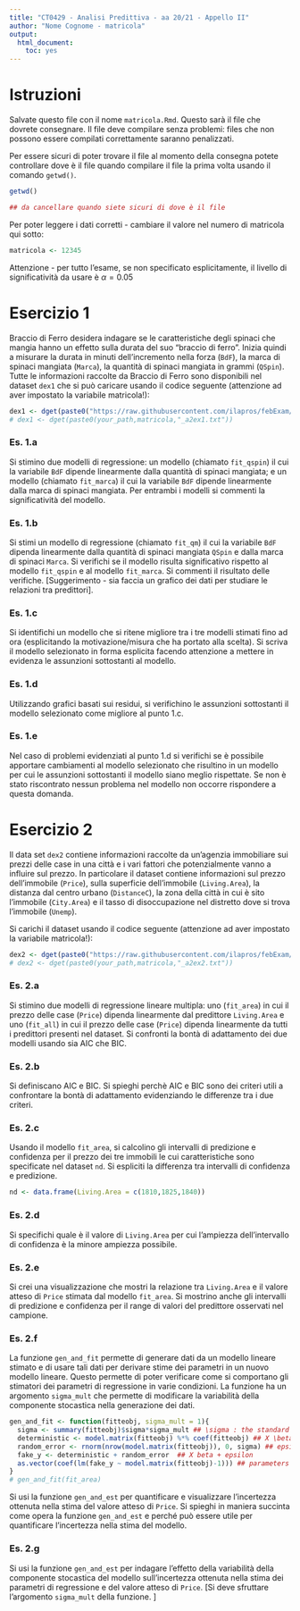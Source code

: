 ```yaml
---
title: "CT0429 - Analisi Predittiva - aa 20/21 - Appello II"
author: "Nome Cognome - matricola"
output: 
  html_document: 
    toc: yes
---
```


# Istruzioni

Salvate questo file con il nome `matricola.Rmd`. Questo sarà il file che dovrete consegnare. Il file deve compilare senza problemi: files che non possono essere compilati correttamente saranno penalizzati. 


Per essere sicuri di poter trovare il file al momento della consegna potete controllare dove è il file quando compilare il file la prima volta usando il comando `getwd()`. 

```r
getwd()

## da cancellare quando siete sicuri di dove è il file
```


Per poter leggere i dati corretti - cambiare il valore nel numero di matricola qui sotto:

```r
matricola <- 12345
```


Attenzione - per tutto l'esame, se non specificato esplicitamente, il livello di significatività da usare è $\alpha = 0.05$


# Esercizio 1

Braccio di Ferro desidera indagare se le caratteristiche degli spinaci che mangia hanno un effetto sulla durata del suo "braccio di ferro". Inizia quindi a misurare la durata in minuti dell'incremento nella forza (`BdF`), la marca di spinaci mangiata (`Marca`), la quantità di spinaci mangiata in grammi (`QSpin`). Tutte le informazioni raccolte da Braccio di Ferro sono disponibili nel dataset `dex1` che si può caricare usando il codice seguente (attenzione ad aver impostato la variabile matricola!):  

```r
dex1 <- dget(paste0("https://raw.githubusercontent.com/ilapros/febExam/main/",matricola,"_a2ex1.txt"))
# dex1 <- dget(paste0(your_path,matricola,"_a2ex1.txt"))
```

### Es. 1.a 

Si stimino due modelli di regressione: un modello (chiamato `fit_qspin`) il cui la variabile `BdF` dipende linearmente dalla quantità di spinaci mangiata; e un modello (chiamato `fit_marca`) il cui la variabile `BdF` dipende linearmente dalla marca di spinaci mangiata. Per entrambi i modelli si commenti la significatività del modello. 




### Es. 1.b 

Si stimi un modello di regressione (chiamato `fit_qm`) il cui la variabile `BdF` dipenda linearmente dalla quantità di spinaci mangiata `QSpin` e dalla marca di spinaci `Marca`. Si verifichi se il modello risulta significativo rispetto al modello `fit_qspin` e al modello `fit_marca`. Si commenti il risultato delle verifiche. [Suggerimento - sia faccia un grafico dei dati per studiare le relazioni tra predittori]. 










### Es. 1.c

Si identifichi un modello che si ritene migliore tra i tre modelli stimati fino ad ora (esplicitando la motivazione/misura che ha portato alla scelta). Si scriva il modello selezionato in forma esplicita facendo attenzione a mettere in evidenza le assunzioni sottostanti al modello. 






### Es. 1.d

Utilizzando grafici basati sui residui, si verifichino le assunzioni sottostanti il modello selezionato come migliore al punto 1.c.





### Es. 1.e

Nel caso di problemi evidenziati al punto 1.d si verifichi se è possibile apportare cambiamenti al modello selezionato che risultino in un modello per cui le assunzioni sottostanti il modello siano meglio rispettate. Se non è stato riscontrato nessun problema nel modello non occorre rispondere a questa domanda. 


                     

# Esercizio 2


Il data set `dex2` contiene informazioni raccolte da un'agenzia immobiliare sui prezzi delle case in una città e i vari fattori che potenzialmente vanno a influire sul prezzo. In particolare il dataset contiene informazioni sul prezzo dell'immobile (`Price`), sulla superficie dell'immobile (`Living.Area`), la distanza dal centro urbano (`DistanceC`), la zona della città in cui è sito l'immobile (`City.Area`) e il tasso di disoccupazione nel distretto dove si trova l'immobile (`Unemp`).  

Si carichi il dataset usando il codice seguente (attenzione ad aver impostato la variabile matricola!):  

```r
dex2 <- dget(paste0("https://raw.githubusercontent.com/ilapros/febExam/main/",matricola,"_a2ex2.txt"))
# dex2 <- dget(paste0(your_path,matricola,"_a2ex2.txt"))
```

### Es. 2.a 

Si stimino due modelli di regressione lineare multipla: uno (`fit_area`) in cui il prezzo delle case (`Price`) dipenda linearmente dal predittore `Living.Area` e uno (`fit_all`) in  cui il prezzo delle case (`Price`) dipenda linearmente da tutti i predittori presenti nel dataset. Si confronti la bontà di adattamento dei due modelli usando sia AIC che BIC.  



### Es. 2.b 

Si definiscano AIC e BIC. Si spieghi perchè AIC e BIC sono dei criteri utili a confrontare la bontà di adattamento evidenziando le differenze tra i due criteri. 



### Es. 2.c 

Usando il modello `fit_area`, si calcolino gli intervalli di predizione e confidenza per il prezzo dei tre immobili le cui caratteristiche sono specificate nel dataset `nd`. Si espliciti la differenza tra intervalli di confidenza e predizione. 

```r
nd <- data.frame(Living.Area = c(1810,1825,1840))
```









### Es. 2.d

Si specifichi quale è il valore di `Living.Area` per cui l'ampiezza dell'intervallo di confidenza è la minore ampiezza possibile. 



### Es. 2.e

Si crei una visualizzazione che mostri la relazione tra `Living.Area` e il valore atteso di `Price` stimata dal modello `fit_area`. Si mostrino anche gli intervalli di predizione e confidenza per il range di valori del predittore osservati nel campione. 






### Es. 2.f

La funzione `gen_and_fit` permette di generare dati da un modello lineare stimato e di usare tali dati per derivare stime dei parametri in un nuovo modello lineare. Questo permette di poter verificare come si comportano gli stimatori dei parametri di regressione in varie condizioni. La funzione ha un argomento `sigma_mult` che permette di modificare la variabilità della componente stocastica nella generazione dei dati. 

```r
gen_and_fit <- function(fitteobj, sigma_mult = 1){
  sigma <- summary(fitteobj)$sigma*sigma_mult ## \sigma : the standard deviation of th random variable 
  deterministic <- model.matrix(fitteobj) %*% coef(fitteobj) ## X \beta
  random_error <- rnorm(nrow(model.matrix(fitteobj)), 0, sigma) ## epsilon 
  fake_y <- deterministic + random_error  ## X beta + epsilon 
  as.vector(coef(lm(fake_y ~ model.matrix(fitteobj)-1))) ## parameters estimated using the fake data 
}
# gen_and_fit(fit_area)
```

Si usi la funzione `gen_and_est` per quantificare e visualizzare l'incertezza ottenuta nella stima del valore atteso di `Price`. Si spieghi in maniera succinta come opera la funzione `gen_and_est` e perché può essere utile per quantificare l'incertezza nella stima del modello. 



### Es. 2.g

Si usi la funzione `gen_and_est` per indagare l'effetto della variabilità della componente stocastica del modello sull'incertezza ottenuta nella stima dei parametri di regressione e del valore atteso di `Price`. [Si deve sfruttare l'argomento `sigma_mult` della funzione. ]  







